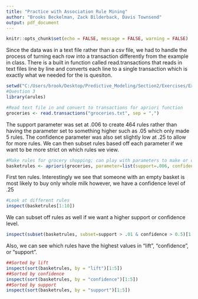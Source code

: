 ---
title: "Practice with Association Rule Mining"
author: "Brooks Beckelman, Zack Bilderback, Davis Townsend"
output: pdf_document
---

```{r setup, include=FALSE}
knitr::opts_chunk$set(echo = FALSE, message = FALSE, warning = FALSE)
```

Since the data was in a text file rather than a csv file, we had to handle the process of turning each row into a transaction differently from the example in class. There is a built in function called read.transactions that reads in text files line by line and converts each line to a single transaction which is exactly what we needed for the is quesiton.
```{r}
setwd("C:/Users/brook/Desktop/Predictive_Modeling/Section2/Exercises/Exercises 2")
#Question 3
library(arules)

#Read text file in and convert to transactions for apriori function
groceries <- read.transactions("groceries.txt", sep = ",")
```

The support parameter was set at .006 to create 464 rules rather than having the parameter set to something higher such as .05 which only made 5 rules. The confidence parameter was also set slightly low at .25 to allow for more rules. We can then subset rules based off each parameter if we want to be more strict on which rules we view.
```{r} 
#Make rules for grocery shopping; can play with parameters to make or delete rules
basketrules <- apriori(groceries, parameter=list(support=.006, confidence=.25, maxlen=10))
```

First ten rules. Interestingly we see that someone with an empty basket is most likely to buy only whole milk however, we have a confidence level of .25
```{r}
#Look at different rules
inspect(basketrules[1:10])
```

We can subset off rules as well if we want a higher support or confidence level.
```{r echo=TRUE}
inspect(subset(basketrules, subset=support > .01 & confidence > 0.5)[1:10])
```

Also, we can see which rules have the highest values in "lift", "confidence", or "support". 
```{r echo=TRUE}
##Sorted by lift
inspect(sort(basketrules, by = "lift")[1:5])
##Sorted by confidence
inspect(sort(basketrules, by = "confidence")[1:5])
##Sorted by support
inspect(sort(basketrules, by = "support")[1:5])
```